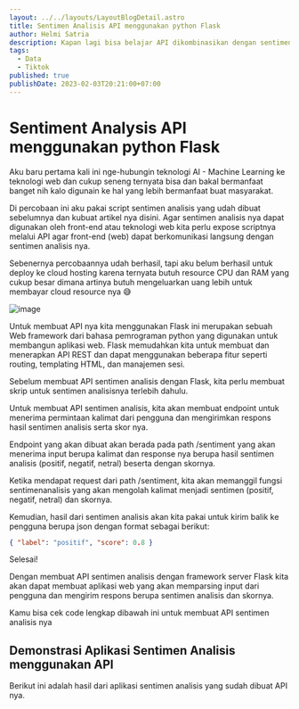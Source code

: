 ```yaml
---
layout: ../../layouts/LayoutBlogDetail.astro
title: Sentimen Analisis API menggunakan python Flask
author: Helmi Satria
description: Kapan lagi bisa belajar API dikombinasikan dengan sentimen analisis pakai python Flask, di blog ini saya akan membagikan tutorial lengkapnya...
tags:
  - Data
  - Tiktok
published: true
publishDate: 2023-02-03T20:21:00+07:00
---
```



# Sentiment Analysis API menggunakan python Flask

Aku baru pertama kali ini nge-hubungin teknologi AI - Machine Learning ke teknologi web dan cukup seneng ternyata bisa dan bakal bermanfaat banget nih kalo digunain ke hal yang lebih bermanfaat buat masyarakat.

Di percobaan ini aku pakai script sentimen analisis yang udah dibuat sebelumnya dan kubuat artikel nya disini. Agar sentimen analisis nya dapat digunakan oleh front-end atau teknologi web kita perlu expose scriptnya melalui API agar front-end (web) dapat berkomunikasi langsung dengan sentimen analisis nya.

Sebenernya percobaannya udah berhasil, tapi aku belum berhasil untuk deploy ke cloud hosting karena ternyata butuh resource CPU dan RAM yang cukup besar dimana artinya butuh mengeluarkan uang lebih untuk membayar cloud resource nya 😅

![image](https://res.craft.do/user/full/057dc90f-1e61-29e4-0f33-e1e2cee2f42a/doc/236F864F-B79C-40F5-B6BB-F6AC657C24B4/F9C805FB-A9B5-4768-9FB3-21C2ADC8B191_2/dOZIIvJwf78be4heFxZxtQQkK8Fl0Mh6WrmPEBUzQcQz/sentimen-analisis-api.png)

Untuk membuat API nya kita menggunakan Flask ini merupakan sebuah Web framework dari bahasa pemrograman python yang digunakan untuk membangun aplikasi web. Flask memudahkan kita untuk membuat dan menerapkan API REST dan dapat menggunakan beberapa fitur seperti routing, templating HTML, dan manajemen sesi.

Sebelum membuat API sentimen analisis dengan Flask, kita perlu membuat skrip untuk sentimen analisisnya terlebih dahulu.

Untuk membuat API sentimen analisis, kita akan membuat endpoint untuk menerima permintaan kalimat dari pengguna dan mengirimkan respons hasil sentimen analisis serta skor nya.

Endpoint yang akan dibuat akan berada pada path /sentiment yang akan menerima input berupa kalimat dan response nya berupa hasil sentimen analisis (positif, negatif, netral) beserta dengan skornya.

Ketika mendapat request dari path /sentiment, kita akan memanggil fungsi sentimenanalisis yang akan mengolah kalimat menjadi sentimen (positif, negatif, netral) dan skornya.

Kemudian, hasil dari sentimen analisis akan kita pakai untuk kirim balik ke pengguna berupa json dengan format sebagai berikut:

```json
{ "label": "positif", "score": 0.8 }
```

Selesai!

Dengan membuat API sentimen analisis dengan framework server Flask kita akan dapat membuat aplikasi web yang akan memparsing input dari pengguna dan mengirim respons berupa sentimen analisis dan skornya.

Kamu bisa cek code lengkap dibawah ini untuk membuat API sentimen analisis nya

<script src="https://gist.github.com/helmisatria/52b42ed50ffc9a9dac25eba36868644c.js"></script>

## Demonstrasi Aplikasi Sentimen Analisis menggunakan API

Berikut ini adalah hasil dari aplikasi sentimen analisis yang sudah dibuat API nya.

<SentimentAnalysisApp client:idle />
